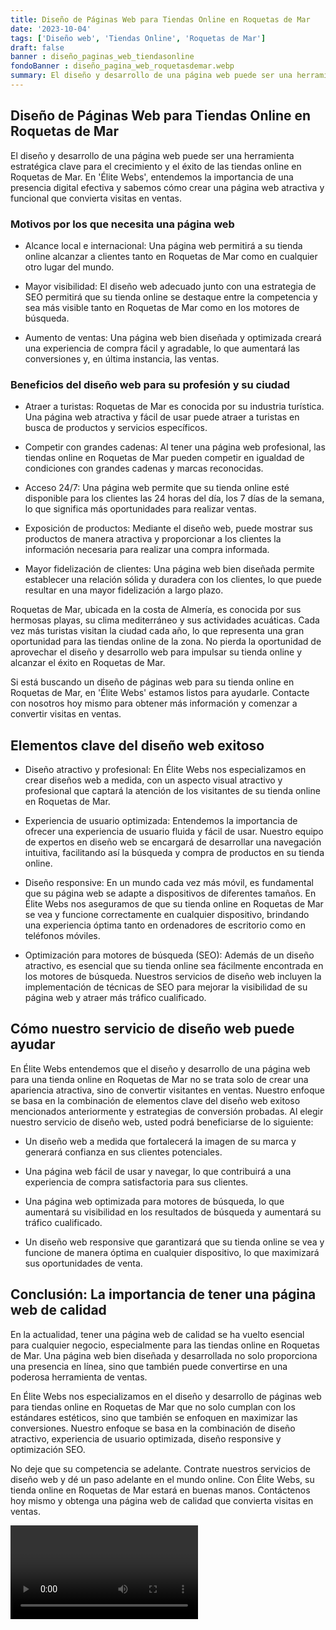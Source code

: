 ```yaml
---
title: Diseño de Páginas Web para Tiendas Online en Roquetas de Mar
date: '2023-10-04'
tags: ['Diseño web', 'Tiendas Online', 'Roquetas de Mar']
draft: false
banner : diseño_paginas_web_tiendasonline
fondoBanner : diseño_pagina_web_roquetasdemar.webp
summary: El diseño y desarrollo de una página web puede ser una herramienta estratégica clave para el crecimiento y el éxito de las tiendas online en Roquetas de Mar. En 'Élite Webs', entendemos la importancia de una presencia digital efectiva y sabemos cómo crear una página web atractiva y funcional que convierta visitas en ventas.
---
```


## Diseño de Páginas Web para Tiendas Online en Roquetas de Mar

El diseño y desarrollo de una página web puede ser una herramienta estratégica clave para el crecimiento y el éxito de las tiendas online en Roquetas de Mar. En 'Élite Webs', entendemos la importancia de una presencia digital efectiva y sabemos cómo crear una página web atractiva y funcional que convierta visitas en ventas.

### Motivos por los que necesita una página web

- Alcance local e internacional: Una página web permitirá a su tienda online alcanzar a clientes tanto en Roquetas de Mar como en cualquier otro lugar del mundo.

- Mayor visibilidad: El diseño web adecuado junto con una estrategia de SEO permitirá que su tienda online se destaque entre la competencia y sea más visible tanto en Roquetas de Mar como en los motores de búsqueda.

- Aumento de ventas: Una página web bien diseñada y optimizada creará una experiencia de compra fácil y agradable, lo que aumentará las conversiones y, en última instancia, las ventas.

### Beneficios del diseño web para su profesión y su ciudad

- Atraer a turistas: Roquetas de Mar es conocida por su industria turística. Una página web atractiva y fácil de usar puede atraer a turistas en busca de productos y servicios específicos.

- Competir con grandes cadenas: Al tener una página web profesional, las tiendas online en Roquetas de Mar pueden competir en igualdad de condiciones con grandes cadenas y marcas reconocidas.

- Acceso 24/7: Una página web permite que su tienda online esté disponible para los clientes las 24 horas del día, los 7 días de la semana, lo que significa más oportunidades para realizar ventas.

- Exposición de productos: Mediante el diseño web, puede mostrar sus productos de manera atractiva y proporcionar a los clientes la información necesaria para realizar una compra informada.

- Mayor fidelización de clientes: Una página web bien diseñada permite establecer una relación sólida y duradera con los clientes, lo que puede resultar en una mayor fidelización a largo plazo.

Roquetas de Mar, ubicada en la costa de Almería, es conocida por sus hermosas playas, su clima mediterráneo y sus actividades acuáticas. Cada vez más turistas visitan la ciudad cada año, lo que representa una gran oportunidad para las tiendas online de la zona. No pierda la oportunidad de aprovechar el diseño y desarrollo web para impulsar su tienda online y alcanzar el éxito en Roquetas de Mar.

Si está buscando un diseño de páginas web para su tienda online en Roquetas de Mar, en 'Élite Webs' estamos listos para ayudarle. Contacte con nosotros hoy mismo para obtener más información y comenzar a convertir visitas en ventas.

<GifSeo />

<Cta />

## Elementos clave del diseño web exitoso

- Diseño atractivo y profesional: En Élite Webs nos especializamos en crear diseños web a medida, con un aspecto visual atractivo y profesional que captará la atención de los visitantes de su tienda online en Roquetas de Mar.

- Experiencia de usuario optimizada: Entendemos la importancia de ofrecer una experiencia de usuario fluida y fácil de usar. Nuestro equipo de expertos en diseño web se encargará de desarrollar una navegación intuitiva, facilitando así la búsqueda y compra de productos en su tienda online.

- Diseño responsive: En un mundo cada vez más móvil, es fundamental que su página web se adapte a dispositivos de diferentes tamaños. En Élite Webs nos aseguramos de que su tienda online en Roquetas de Mar se vea y funcione correctamente en cualquier dispositivo, brindando una experiencia óptima tanto en ordenadores de escritorio como en teléfonos móviles.

- Optimización para motores de búsqueda (SEO): Además de un diseño atractivo, es esencial que su tienda online sea fácilmente encontrada en los motores de búsqueda. Nuestros servicios de diseño web incluyen la implementación de técnicas de SEO para mejorar la visibilidad de su página web y atraer más tráfico cualificado.

## Cómo nuestro servicio de diseño web puede ayudar

En Élite Webs entendemos que el diseño y desarrollo de una página web para una tienda online en Roquetas de Mar no se trata solo de crear una apariencia atractiva, sino de convertir visitantes en ventas. Nuestro enfoque se basa en la combinación de elementos clave del diseño web exitoso mencionados anteriormente y estrategias de conversión probadas. Al elegir nuestro servicio de diseño web, usted podrá beneficiarse de lo siguiente:

- Un diseño web a medida que fortalecerá la imagen de su marca y generará confianza en sus clientes potenciales.

- Una página web fácil de usar y navegar, lo que contribuirá a una experiencia de compra satisfactoria para sus clientes.

- Una página web optimizada para motores de búsqueda, lo que aumentará su visibilidad en los resultados de búsqueda y aumentará su tráfico cualificado.

- Un diseño web responsive que garantizará que su tienda online se vea y funcione de manera óptima en cualquier dispositivo, lo que maximizará sus oportunidades de venta.

## Conclusión: La importancia de tener una página web de calidad

En la actualidad, tener una página web de calidad se ha vuelto esencial para cualquier negocio, especialmente para las tiendas online en Roquetas de Mar. Una página web bien diseñada y desarrollada no solo proporciona una presencia en línea, sino que también puede convertirse en una poderosa herramienta de ventas.

En Élite Webs nos especializamos en el diseño y desarrollo de páginas web para tiendas online en Roquetas de Mar que no solo cumplan con los estándares estéticos, sino que también se enfoquen en maximizar las conversiones. Nuestro enfoque se basa en la combinación de diseño atractivo, experiencia de usuario optimizada, diseño responsive y optimización SEO.

No deje que su competencia se adelante. Contrate nuestros servicios de diseño web y dé un paso adelante en el mundo online. Con Élite Webs, su tienda online en Roquetas de Mar estará en buenas manos. Contáctenos hoy mismo y obtenga una página web de calidad que convierta visitas en ventas.

<Video />

<CtaBot job='Tiendas Online' city='Roquetas de Mar'/>

<Gmaps query='Roquetas de Mar+españa+maps' />